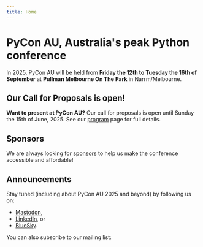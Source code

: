 ```yaml
---
title: Home
---
```



# PyCon AU, Australia's peak Python conference

In 2025, PyCon AU will be held from **Friday the 12th to Tuesday the 16th of September** at **Pullman Melbourne On The Park** in Narrm/Melbourne.

## Our Call for Proposals is open!

**Want to present at PyCon AU?** Our call for proposals is open until Sunday the 15th of June, 2025. See our <a href="/program">program</a> page for full details.

## Sponsors

We are always looking for [sponsors](/sponsor) to help us make the conference accessible and affordable!

## Announcements

Stay tuned (including about PyCon AU 2025 and beyond) by following us on:

- [Mastodon](https://mastodon.pycon.org.au/@pyconau),
- [LinkedIn](https://www.linkedin.com/company/pyconau/), or
- [BlueSky](https://bsky.app/profile/pyconau.bsky.social).

You can also subscribe to our mailing list:

<MailingListSignup />

